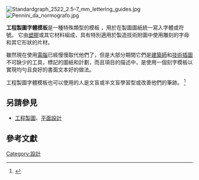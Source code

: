 [[File:Standardgraph_2522_2.5–7_mm_lettering_guides.jpg|thumb]]
[[File:Pennini_da_normografo.jpg|thumb]]

'''工程製圖字體模板'''是一種特殊類型的模板 ，用於在製圖圖紙統一寫入字體或符號。 它由[[塑膠|塑膠]]或其它材料組成，具有特別適用於製造技術附圖中使用雕刻的字母和其它形狀的片材。

雖然現在使用[[電腦|電腦]]已經慢慢取代他們了，但是大部分期間它們是[[建築師|建築師]]和[[技術插圖|技術插圖]]不可缺少的工具，標記的圖紙和計劃，而且項目的描述中，是使用一個刻字模板以實現均勻且良好的書面文本好的做法。

工程製圖字體模板也可以使用的人是文盲或半文盲學習型或改善他們的筆跡。 <ref>{{Cite book|url=http://ricerca.repubblica.it/repubblica/archivio/repubblica/1992/03/20/spini-il-normografo-lecito-purche-il.html|title=Spini: il normografo è lecito purché il voto resti segreto|publisher=[[La_Repubblica|La Repubblica]]|date=20 March 1992|page=10|accessdate=10 August 2011|archive-date=2020-11-09|archive-url=https://web.archive.org/web/20201109041837/https://ricerca.repubblica.it/repubblica/archivio/repubblica/1992/03/20/spini-il-normografo-lecito-purche-il.html|dead-url=no}}</ref> 

== 另請參見 ==
* [[工程製圖|工程製圖]]、[[平面設計|平面設計]]

== 參考文獻 ==
{{reflist|2}}

[[Category:設計|Category:設計]]